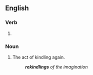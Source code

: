 ==English==

===Verb===
{{head|en|present participle}}

# {{present participle of|rekindle|lang=en|nocat=1}}

===Noun===
{{en-noun}}

# The act of kindling again.
#: '''''rekindlings''' of the imagination''